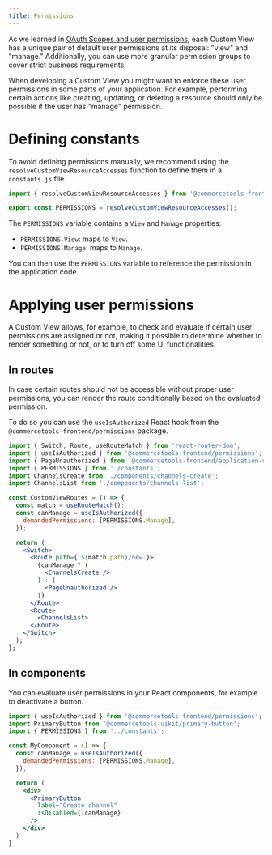 ```yaml
---
title: Permissions
---
```


As we learned in [OAuth Scopes and user permissions](/concepts/oauth-scopes-and-user-permissions), each Custom View has a unique pair of default user permissions at its disposal: "view" and "manage." Additionally, you can use more granular permission groups to cover strict business requirements.

When developing a Custom View you might want to enforce these user permissions in some parts of your application. For example, performing certain actions like creating, updating, or deleting a resource should only be possible if the user has "manage" permission.

# Defining constants

To avoid defining permissions manually, we recommend using the `resolveCustomViewResourceAccesses` function to define them in a `constants.js` file.

```js title="constants.js"
import { resolveCustomViewResourceAccesses } from '@commercetools-frontend/application-config';

export const PERMISSIONS = resolveCustomViewResourceAccesses();
```

The `PERMISSIONS` variable contains a `View` and `Manage` properties:

* `PERMISSIONS.View`: maps to `View`.
* `PERMISSIONS.Manage`: maps to `Manage`.

You can then use the `PERMISSIONS` variable to reference the permission in the application code.

# Applying user permissions

A Custom View allows, for example, to check and evaluate if certain user permissions are assigned or not, making it possible to determine whether to render something or not, or to turn off some UI functionalities.


## In routes

In case certain routes should not be accessible without proper user permissions, you can render the route conditionally based on the evaluated permission.

To do so you can use the `useIsAuthorized` React hook from the `@commercetools-frontend/permissions` package.

```jsx title="routes.js" highlightLines="10-12"
import { Switch, Route, useRouteMatch } from 'react-router-dom';
import { useIsAuthorized } from '@commercetools-frontend/permissions';
import { PageUnauthorized } from '@commercetools-frontend/application-components';
import { PERMISSIONS } from './constants';
import ChannelsCreate from './components/channels-create';
import ChannelsList from './components/channels-list';

const CustomViewRoutes = () => {
  const match = useRouteMatch();
  const canManage = useIsAuthorized({
    demandedPermissions: [PERMISSIONS.Manage],
  });

  return (
    <Switch>
      <Route path={`${match.path}/new`}>
        {canManage ? (
          <ChannelsCreate />
        ) : (
          <PageUnauthorized />
        )}
      </Route>
      <Route>
        <ChannelsList>
      </Route>
    </Switch>
  );
};
```

## In components

You can evaluate user permissions in your React components, for example to deactivate a button.

```jsx
import { useIsAuthorized } from '@commercetools-frontend/permissions';
import PrimaryButton from '@commercetools-uikit/primary-button';
import { PERMISSIONS } from '../constants';

const MyComponent = () => {
  const canManage = useIsAuthorized({
    demandedPermissions: [PERMISSIONS.Manage],
  });

  return (
    <div>
      <PrimaryButton
        label="Create channel"
        isDisabled={!canManage}
      />
    </div>
  )
}
```
